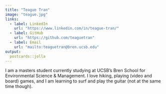 ```yaml
---
title: "Teague Tran"
image: "teague.jpg"
links:
  - label: LinkedIn
    url: "https://www.linkedin.com/in/teague-tran/"
  - label: GitHub
    url: "https://github.com/teaguetran"
  - label: Email
    url: "mailto:teaguetran@bren.ucsb.edu"
output:
  postcards::jolla
---
```

 
I am a masters student currently studying at UCSB's Bren School for Environmental Science & Management.
I love hiking, playing (video and board) games, and I am learning to surf and play the guitar 
(not at the same time though).
